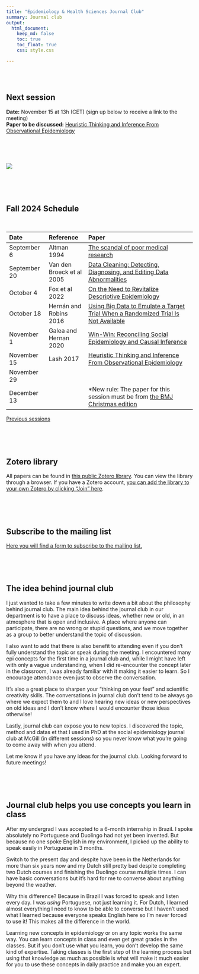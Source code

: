 ```yaml
---
title: "Epidemiology & Health Sciences Journal Club"
summary: Journal club
output:
  html_document:
    keep_md: false
    toc: true
    toc_float: true
    css: style.css

---
```


</br>
</br>

## Next session
**Date:** November 15 at 13h (CET) (sign up below to receive a link to the meeting)      
**Paper to be discussed:** [Heuristic Thinking and Inference From Observational Epidemiology](https://journals.lww.com/epidem/fulltext/2007/01000/heuristic_thinking_and_inference_from.13.aspx)

</br>
</br>
</br>


<!-- ![](epidemiology x.png) -->
[![](paper_screenshot.png)](https://journals.lww.com/epidem/fulltext/2007/01000/heuristic_thinking_and_inference_from.13.aspx)
<!-- </br> -->
<!-- </br> -->
<!-- </br> -->

</br>
</br>
</br>


## Fall 2024 Schedule


</br>


|Date|Reference|Paper|
|:--- |:--- |:---------- |
|September 6|Altman 1994 |[The scandal of poor medical research](https://www.bmj.com/content/308/6924/283)|
|September 20|Van den Broeck et al 2005 |[Data Cleaning: Detecting, Diagnosing, and Editing Data Abnormalities](https://journals.plos.org/plosmedicine/article?id=10.1371/journal.pmed.0020267)|
|October 4|Fox et al 2022|[On the Need to Revitalize Descriptive Epidemiology](https://www.ncbi.nlm.nih.gov/pmc/articles/PMC9383568/)|
|October 18|Hernán and Robins 2016|[Using Big Data to Emulate a Target Trial When a Randomized Trial Is Not Available](https://pubmed.ncbi.nlm.nih.gov/26994063/)|
|November 1|Galea and Hernan 2020|[Win-Win: Reconciling Social Epidemiology and Causal Inference](https://pubmed.ncbi.nlm.nih.gov/31579911/)|
|November 15|Lash 2017|[Heuristic Thinking and Inference From Observational Epidemiology](https://journals.lww.com/epidem/fulltext/2007/01000/heuristic_thinking_and_inference_from.13.aspx)|
|November 29|||
|December 13||*New rule: The paper for this session must be from [the BMJ Christmas edition](https://www.bmj.com/about-bmj/resources-authors/article-types/christmas-issue)|



[Previous sessions](https://www.jeremylabrecque.org/journal_club/previous_sessions)
   
</br>
</br>
</br>

## Zotero library




All papers can be found in [this public Zotero library](https://www.zotero.org/groups/5487300/emc_journal_club/collections/5G9UYTEYhttps://www.zotero.org/groups/5487300/emc_journal_club). You can view the library through a browser. If you have a Zotero account, [you can add the library to your own Zotero by clicking "Join" here](https://www.zotero.org/groups/5487300/emc_journal_club).

</br>
</br>
</br>


  



## Subscribe to the mailing list

[Here you will find a form to subscribe to the mailing list.](https://forms.gle/764GgYN3bPek9c5S8) 

</br>
</br>
</br>

## The idea behind journal club

I just wanted to take a few minutes to write down a bit about the philosophy behind journal club. The main idea behind the journal club in our department is to have a place to discuss ideas, whether new or old, in an atmosphere that is open and inclusive. A place where anyone can participate, there are no wrong or stupid questions, and we move together as a group to better understand the topic of discussion.

I also want to add that there is also benefit to attending even if you don't fully understand the topic or speak during the meeting. I encountered many epi concepts for the first time in a journal club and, while I might have left with only a vague understanding, when I did re-encounter the concept later in the classroom, I was already familiar with it making it easier to learn. So I encourage attendance even just to observe the conversation.

It's also a great place to sharpen your "thinking on your feet" and scientific creativity skills. The conversations in journal club don't tend to be always go where we expect them to and I love hearing new ideas or new perspectives on old ideas and I don't know where I would encounter those ideas otherwise!

Lastly, journal club can expose you to new topics. I discovered the topic, method and datas et that I used in PhD at the social epidemiology journal club at McGill (in different sessions) so you never know what you're going to come away with when you attend. 

Let me know if you have any ideas for the journal club. Looking forward to future meetings!

</br>
</br>
</br>


## Journal club helps you use concepts you learn in class

After my undergrad I was accepted to a 6-month internship in Brazil. I spoke absolutely no Portuguese and Duolingo had not yet been invented. But because no one spoke English in my environment, I picked up the ability to speak easily in Portuguese in 3 months.

Switch to the present day and despite have been in the Netherlands for more than six years now and my Dutch still pretty bad despite completing two Dutch courses and finishing the Duolingo course multiple times. I can have basic conversations but it's hard for me to converse about anything beyond the weather.

Why this difference? Because in Brazil I was forced to speak and listen every day. I was _using_ Portuguese, not just learning it. For Dutch, I learned almost everything I need to know to be able to converse but I haven't used what I learned because everyone speaks English here so I'm never forced to use it! This makes all the difference in the world.

Learning new concepts in epidemiology or on any topic works the same way. You can learn concepts in class and even get great grades in the classes. But if you don't use what you learn, you don't develop the same kind of expertise. Taking classes is the first step of the learning process but using that knowledge as much as possible is what will make it much easier for you to use these concepts in daily practice and make you an expert.
